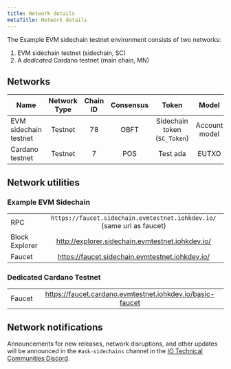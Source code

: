 ```yaml
---
title: Network details
metaTitle: Network details
---
```


The Example EVM sidechain testnet environment consists of two networks:

1. EVM sidechain testnet (sidechain, SC)
2. A *dedicated* Cardano testnet (main chain, MN)

## Networks

| Name | Network Type | Chain ID  | Consensus | Token | Model
| --- | :---: | :---: | :---: | :---: | :---: |
| EVM sidechain testnet | Testnet | 78 | OBFT | Sidechain token (`SC_Token`) | Account model |
| Cardano testnet | Testnet | 7 | POS | Test ada | EUTXO |

## Network utilities

### Example EVM Sidechain

|  |  | 
| --- | :---: |
| RPC | `https://faucet.sidechain.evmtestnet.iohkdev.io/` (same url as faucet) |
| Block Explorer | http://explorer.sidechain.evmtestnet.iohkdev.io/   |
| Faucet | https://faucet.sidechain.evmtestnet.iohkdev.io/   |

### Dedicated Cardano Testnet

|  |  | 
| --- | :---: |
| Faucet | https://faucet.cardano.evmtestnet.iohkdev.io/basic-faucet
## Network notifications

Announcements for new releases, network disruptions, and other updates will be announced in the `#ask-sidechains` channel in the [IO Technical Communities Discord](https://discord.com/invite/inputoutput).
